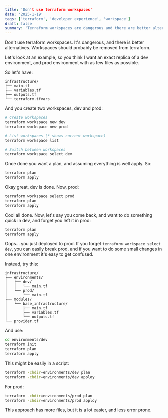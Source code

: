 ```yaml
---
title: 'Don't use terraform workspaces'
date: '2025-1-19'
tags: ['terraform', 'developer experience', 'workspace']
draft: false
summary: 'Terraform workspaces are dangerous and there are better alternatives'
---
```


Don't use terraform workspaces. It's dangerous, and there is better alternatives. Workspaces should probably be removed from terraform.

Let's look at an example, so you think I want an exact replica of a dev environment, and prod environment with as few files as possible.

So let's have:
```
infrastructure/
├── main.tf
├── variables.tf
├── outputs.tf
└── terraform.tfvars
```

And you create two workspaces, dev and prod:
```sh
# Create workspaces
terraform workspace new dev
terraform workspace new prod

# List workspaces (* shows current workspace)
terraform workspace list

# Switch between workspaces
terraform workspace select dev
```

Once done you want a plan, and assuming everything is well apply. So:
```sh
terraform plan
terraform apply
```

Okay great, dev is done. Now, prod:
```sh
terraform workspace select prod
terraform plan
terraform apply
```

Cool all done. Now, let's say you come back, and want to do something quick in dev, and forget you left it in prod:
```sh
terraform plan
terraform apply
```

Oops... you just deployed to prod. If you forget `terraform workspace select dev`, you can easily break prod, and if you want to do some small changes in one environment it's easy to get confused.

Instead, try this:
```
infrastructure/
├── environments/
│   ├── dev/
│   │   └── main.tf
│   └── prod/
│       └── main.tf
├── modules/
│   └── base_infrastructure/
│       ├── main.tf
│       ├── variables.tf
│       └── outputs.tf
└── provider.tf
```

And use:
```sh
cd environments/dev
terraform init
terraform plan
terraform apply
```

This might be easily in a script:
```sh
terraform -chdir=environments/dev plan
terraform -chdir=environments/dev apploy
```

For prod:
```sh
terraform -chdir=environments/prod plan
terraform -chdir=environments/prod apploy
```

This approach has more files, but it is a lot easier, and less error prone.
